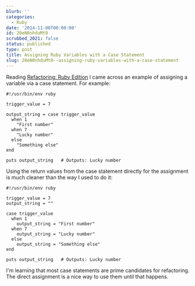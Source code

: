 ```yaml
---
blurb: ''
categories:
  - Ruby
date: '2014-11-08T00:00:00'
id: 20eN0nhduMt0
scrubbed_2021: false
status: published
type: post
title: Assigning Ruby Variables with a Case Statement
slug: 20eN0nhduMt0--assigning-ruby-variables-with-a-case-statement
---
```


Reading [Refactoring: Ruby Edition](http://smile.amazon.com/dp/0321984137) I came across an example of assigning a variable via a case statement. For example:

```ruby{numberLines: true}
#!/usr/bin/env ruby

trigger_value = 7

output_string = case trigger_value
  when 1
    "First number"
  when 7
    "Lucky number"
  else
    "Something else"
end

puts output_string   # Outputs: Lucky number
```


Using the return values from the case statement directly for the assignment is much cleaner than the way I used to do it:

```ruby{numberLines: true}
#!/usr/bin/env ruby

trigger_value = 7
output_string = ""

case trigger_value
  when 1
    output_string = "First number"
  when 7
    output_string = "Lucky number"
  else
    output_string = "Something else"
end

puts output_string   # Outputs: Lucky number
```


I'm learning that most case statements are prime candidates for refactoring. The direct assignment is a nice way to use them until that happens.
